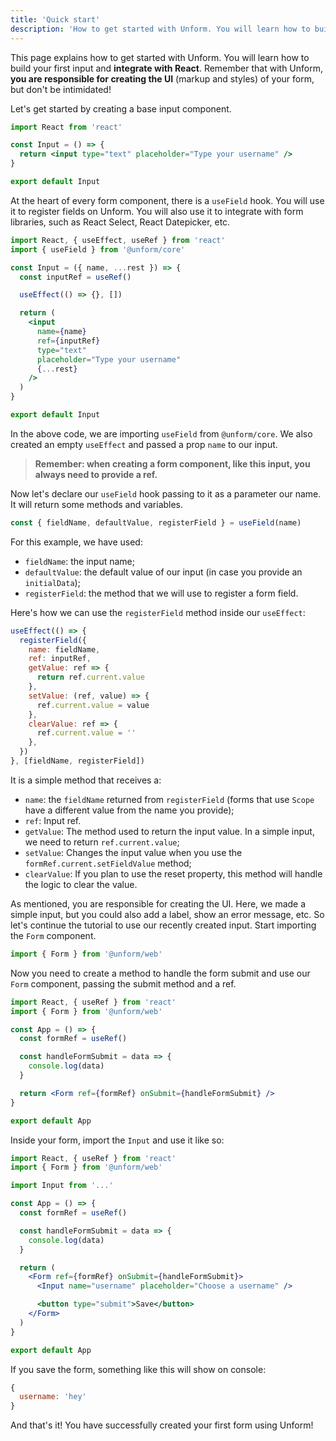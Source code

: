 ```yaml
---
title: 'Quick start'
description: 'How to get started with Unform. You will learn how to build your first input and integrate with React.'
---
```


This page explains how to get started with Unform. You will learn how to build
your first input and **integrate with React**. Remember that with Unform,
**you are responsible for creating the UI** (markup and styles) of your form,
but don't be intimidated!

Let's get started by creating a base input component.

```jsx lineNumbers
import React from 'react'

const Input = () => {
  return <input type="text" placeholder="Type your username" />
}

export default Input
```

At the heart of every form component, there is a `useField` hook. You will use
it to register fields on Unform. You will also use it to integrate with form
libraries, such as React Select, React Datepicker, etc.

```jsx highlight={2,4-5,7,9-17} lineNumbers
import React, { useEffect, useRef } from 'react'
import { useField } from '@unform/core'

const Input = ({ name, ...rest }) => {
  const inputRef = useRef()

  useEffect(() => {}, [])

  return (
    <input
      name={name}
      ref={inputRef}
      type="text"
      placeholder="Type your username"
      {...rest}
    />
  )
}

export default Input
```

In the above code, we are importing `useField` from `@unform/core`. We also
created an empty `useEffect` and passed a prop `name` to our input.

> **Remember: when creating a form component, like this input, you always need to provide a ref.**

Now let's declare our `useField` hook passing to it as a parameter our name. It
will return some methods and variables.

```jsx
const { fieldName, defaultValue, registerField } = useField(name)
```

For this example, we have used:

- `fieldName`: the input name;
- `defaultValue`: the default value of our input (in case you provide an `initialData`);
- `registerField`: the method that we will use to register a form field.

Here's how we can use the `registerField` method inside our `useEffect`:

```jsx
useEffect(() => {
  registerField({
    name: fieldName,
    ref: inputRef,
    getValue: ref => {
      return ref.current.value
    },
    setValue: (ref, value) => {
      ref.current.value = value
    },
    clearValue: ref => {
      ref.current.value = ''
    },
  })
}, [fieldName, registerField])
```

It is a simple method that receives a:

- `name`: the `fieldName` returned from `registerField` (forms that use `Scope` have a different value from the name you provide);
- `ref`: Input ref.
- `getValue`: The method used to return the input value. In a simple input, we need to return `ref.current.value`;
- `setValue`: Changes the input value when you use the `formRef.current.setFieldValue` method;
- `clearValue`: If you plan to use the reset property, this method will handle the logic to clear the value.

As mentioned, you are responsible for creating the UI. Here, we made a simple
input, but you could also add a label, show an error message, etc. So let's
continue the tutorial to use our recently created input. Start importing the
`Form` component.

```jsx
import { Form } from '@unform/web'
```

Now you need to create a method to handle the form submit and use our `Form`
component, passing the submit method and a ref.

```jsx lineNumbers
import React, { useRef } from 'react'
import { Form } from '@unform/web'

const App = () => {
  const formRef = useRef()

  const handleFormSubmit = data => {
    console.log(data)
  }

  return <Form ref={formRef} onSubmit={handleFormSubmit} />
}

export default App
```

Inside your form, import the `Input` and use it like so:

```jsx highlight={4,13-19} lineNumbers
import React, { useRef } from 'react'
import { Form } from '@unform/web'

import Input from '...'

const App = () => {
  const formRef = useRef()

  const handleFormSubmit = data => {
    console.log(data)
  }

  return (
    <Form ref={formRef} onSubmit={handleFormSubmit}>
      <Input name="username" placeholder="Choose a username" />

      <button type="submit">Save</button>
    </Form>
  )
}

export default App
```

If you save the form, something like this will show on console:

```js
{
  username: 'hey'
}
```

And that's it! You have successfully created your first form using Unform!
